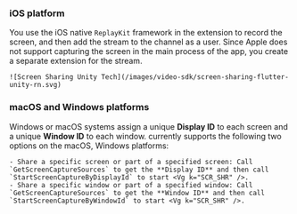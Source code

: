 <PlatformWrapper platform = "unity">

### iOS platform

You use the iOS native `ReplayKit` framework in the extension to record the screen, and then add the <Vg k="SCR_SHR" /> stream to the channel as a user. Since Apple does not support capturing the screen in the main process of the app, you create a separate extension for the <Vg k="SCR_SHR" /> stream.

    ![Screen Sharing Unity Tech](/images/video-sdk/screen-sharing-flutter-unity-rn.svg)

### macOS and Windows platforms

Windows or macOS systems assign a unique **Display ID** to each screen and a unique **Window ID** to each window. <Vg k="COMPANY" /> currently supports the following two <Vg k="SCR_SHR" /> options on the macOS, Windows platforms:

    - Share a specific screen or part of a specified screen: Call `GetScreenCaptureSources` to get the **Display ID** and then call `StartScreenCaptureByDisplayId` to start <Vg k="SCR_SHR" />.
    - Share a specific window or part of a specified window: Call `GetScreenCaptureSources` to get the **Window ID** and then call `StartScreenCaptureByWindowId` to start <Vg k="SCR_SHR" />.

</PlatformWrapper>